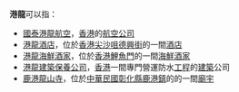 '''港龍'''可以指：

* [[國泰港龍航空|國泰港龍航空]]，[[香港|香港]]的[[航空公司|航空公司]]
* [[港龍酒店|港龍酒店]]，位於[[香港|香港]][[尖沙咀|尖沙咀]][[德興街|德興街]]的一間[[酒店|酒店]]
* [[港龍海鮮酒家|港龍海鮮酒家]]，位於[[香港|香港]][[鯉魚門|鯉魚門]]的一間[[海鮮|海鮮]][[酒家|酒家]]
* [[港龍建築保養公司|港龍建築保養公司]]，[[香港|香港]]一間專門營運防水[[工程|工程]]的[[建築|建築]]公司
* [[鹿港龍山寺|鹿港龍山寺]]，位於[[中華民國|中華民國]][[彰化縣|彰化縣]][[鹿港鎮|鹿港鎮]]的的一間[[廟宇|廟宇]]

{{disambig|Cat=二字亞洲相關消歧義}}